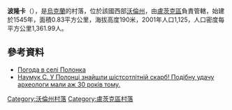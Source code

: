 {{coord|50|41|34|N|25|17|50|E|scale:30000|display=title}}

'''波隆卡'''（{{lang-uk|Полонка}}），是[[烏克蘭|烏克蘭]]的村落，位於該國西部[[沃倫州|沃倫州]]，由[[盧茨克區|盧茨克區]]負責管轄，始建於1545年，面積0.83平方公里，海拔高度190米，2001年人口1,125，人口密度每平方公里1,361.99人。

==參考資料==
* [http://weather.in.ua/ua/volynskaja/21146 Погода в селі Полонка] {{Wayback|url=http://weather.in.ua/ua/volynskaja/21146 |date=20111219115728 }}
* [http://vf-ndc-oasu.ucoz.ru/news/u_polonci_znajshli_shistsotlitnij_skarb/2012-05-15-217 Наумук С. У Полонці знайшли шістсотлітній скарб! Подібну удачу археологи мали аж 30 років тому.] {{Wayback|url=http://vf-ndc-oasu.ucoz.ru/news/u_polonci_znajshli_shistsotlitnij_skarb/2012-05-15-217 |date=20161019232511 }}

[[Category:沃倫州村落|Category:沃倫州村落]]
[[Category:盧茨克區村落|Category:盧茨克區村落]]


{{Volyn-geo-stub}}